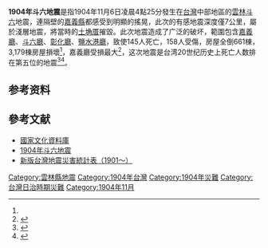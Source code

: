 {{noteTA
|G1=Earthquake
}}
{{地震
|標題 = 1904年斗六地震
|日期 = {{Start-date|1904-11-06}}
|圖片 = 1904 Douliu Earthquake.gif
| caption     = 地震將當時的土埆厝摧毀
|地圖2 = {{Location map | Taiwan | relief = 1
 | label =
 | lat = 23.58
 | long = 120.25
 | mark = Bullseye1.png
 | marksize = 40
 | position = top
 | width = 250
 | float = right
 | caption = }}
|規模 = 6.1
|深度 = {{convert|7|km|mi|0}}
|震中 = {{coord|23.58|N|120.25|E|display=inline,title}}
|影響地區 = {{TWN-JPN}}
|海嘯 =
|傷亡 = 145人死亡
}}

'''1904年斗六地震'''是指1904年11月6日凌晨4點25分發生在[[台灣|台灣]]中部地區的[[雲林縣|雲林]][[斗六市|斗六]]地震，連隔壁的[[嘉義縣|嘉義縣]]都感受到明顯的搖晃，此次的有感地震深度僅7公里，屬於淺層地震，將當時的[[土埆厝|土埆厝]]摧毀。此次地震造成了广泛的破坏，範圍包含[[嘉義廳|嘉義廳]]、[[斗六廳|斗六廳]]、[[彰化廳|彰化廳]]、[[鹽水港廳|鹽水港廳]]，致使145人死亡，158人受傷，房屋全倒661棟，3,179棟房屋損壞<ref name="劉玉龍"/>，嘉義廳受損最大<ref>{{cite book |editor=緒方武歲||title=《臺灣大年表》|year=昭和13年|publisher=緒方武歲/臺北印刷株式會社|location=臺北市}}</ref>，这次地震是台湾20世纪历史上死亡人数排在第五位的地震<ref name=scman>{{cite web|url=http://www.cwb.gov.tw/V7/knowledge/encyclopedia/eq070_more.htm|title=台灣地震災害統計表（1901～）|publisher=中央氣象局|date=|accessdate=2011-08-15|language=zh-tw|archive-url=https://web.archive.org/web/20121012010639/http://www.cwb.gov.tw/V7/knowledge/encyclopedia/eq070_more.htm|archive-date=2012-10-12|dead-url=yes}}</ref><ref name="劉玉龍">{{cite book|author=劉玉龍 |title=地牛翻身──台灣的地震|year=2004 |publisher= 稻田出版有限公司 |location= 台北縣永和市|pages= |isbn=957-0302-21-6 }}</ref>。

==参考资料==
{{reflist}}

== 參考文献 ==
*[https://web.archive.org/web/20061106085820/http://nrch.cca.gov.tw/ccahome/photo/photo_item.htm 國家文化資料庫]
*[http://scman.cwb.gov.tw/eqv5/10eq/1904/1904main_new.htm 1904年斗六地震]{{Wayback|url=http://scman.cwb.gov.tw/eqv5/10eq/1904/1904main_new.htm |date=20180416235140 }}
*[https://web.archive.org/web/20121012010639/http://www.cwb.gov.tw/V7/knowledge/encyclopedia/eq070_more.htm 新版台灣地震災害統計表（1901～）]

{{台灣地震}}
{{Earthquake-stub}}

[[Category:雲林縣地震|Category:雲林縣地震]]
[[Category:1904年台灣|Category:1904年台灣]]
[[Category:1904年災難|Category:1904年災難]]
[[Category:台灣日治時期災難|Category:台灣日治時期災難]]
[[Category:1904年11月|Category:1904年11月]]